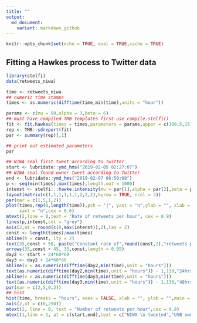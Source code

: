 ```yaml
---
title: ""
output: 
  md_document:
    variant: markdown_github
---
```


```r
knitr::opts_chunk$set(echo = TRUE, eval = TRUE,cache = TRUE)
```


## Fitting a Hawkes process to Twitter data

```r
library(stelfi)
data(retweets_niwa)
```

```r
time <- retweets_niwa
## numeric time stamps
times <- as.numeric(difftime(time,min(time),units = "hour"))
```

```r
params <- c(mu = 50,alpha = 3,beta = 6)
## must have compiled TMB templates first use compile.stelfi()
fit <- fit.hawkes(times = times,parameters = params,upper = c(100,5,15),lower = c(0,0,0))
rep <- TMB::sdreport(fit)
par <- summary(rep)[,1]
```

```r
## print out estimated parameters
par
```


```r
## NIWA seal first tweet according to Twitter
start <- lubridate::ymd_hms("2019-02-05 02:27:07")
## NIWA seal found owner tweet according to Twitter
end <- lubridate::ymd_hms("2019-02-07 06:50:08")
p <- seq(min(times),max(times),length.out = 1000)
intenst <- stelfi:::hawke.intensity(mu = par[1],alpha = par[2],beta = par[3],times = times, p = p)
layout(matrix(c(1,1,1,1,1,1,2,2,2),byrow = TRUE, ncol = 3))
par(mar = c(1,5,1,2))
plot(times,rep(0,length(time)),pch = "|", yaxt = "n",ylab = "", xlab = "", ylim = c(0,max(intenst)),
     xaxt = "n",cex = 0.6)
mtext(2,line = 0,text = "Rate of retweets per hour", cex = 0.9)
lines(p,intenst,col = "grey")
axis(2,at = round(c(0,max(intenst)),2),las = 2)
const <- length(times)/max(times)
abline(h = const, lty = 2)
text(35,const + 50, paste("Constant rate of",round(const,2),"retweets per hour"))
arrows(35,const + 45, 35,const,length = 0.05)
day2 <- start + 24*60*60
day3 <- day2 + 24*60*60
abline(v = as.numeric(difftime(day2,min(time),unit = "hours")))
text(as.numeric(difftime(day2,min(time),unit = "hours")) - 1,130,"24hrs since tweet",srt = 90)
abline(v = as.numeric(difftime(day3,min(time),unit = "hours")))
text(as.numeric(difftime(day3,min(time),unit = "hours")) - 1,130,"48hrs since tweet",srt = 90)
par(mar = c(2,5,0,2))
## hist
hist(time, breaks = "hours", axes = FALSE, xlab = "", ylab = "",main = "", col = "grey",border = "grey",freq = TRUE)
axis(2,at = c(0,250))
mtext(2, line = 0, text = "Number of retweets per hour",cex = 0.8)
mtext(1,line = 1, at = c(start,end),text = c("NIWA \n tweeted","USB owner \n found"),cex = 0.9)
```
